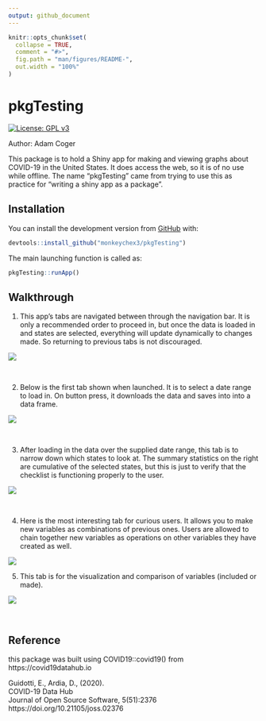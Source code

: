 ```yaml
---
output: github_document
---
```


<!-- README.md is generated from README.Rmd. Please edit that file -->

```r
knitr::opts_chunk$set(
  collapse = TRUE,
  comment = "#>",
  fig.path = "man/figures/README-",
  out.width = "100%"
)
```

# pkgTesting

<!-- badges: start -->
[![License: GPL v3](https://img.shields.io/badge/License-GPLv3-blue.svg)](https://www.gnu.org/licenses/gpl-3.0)
<!-- badges: end -->


Author: Adam Coger

This package is to hold a Shiny app for making and viewing graphs about
COVID-19 in the United States. It does access the web, so it is of no use 
while offline. The name "pkgTesting" came from trying to use this as 
practice for "writing a shiny app as a package".

## Installation

You can install the development version from [GitHub](https://github.com/) with:

``` r
devtools::install_github("monkeychex3/pkgTesting")
```

The main launching function is called as:

``` r
pkgTesting::runApp()
```

## Walkthrough

1. This app's tabs are navigated between through the navigation bar. It is only
 a recommended order to proceed in, but once the data is loaded in and states
 are selected, everything will update dynamically to changes made. So returning
 to previous tabs is not discouraged.

![](D:\Users\monke\OneDrive\Desktop\shinyApps\pkgTesting\navExample.jpg)

<br>

2. Below is the first tab shown when launched. It is to select a date range
 to load in. On button press, it downloads the data and saves into into a 
 data frame.

![](D:\Users\monke\OneDrive\Desktop\shinyApps\pkgTesting\datesExample.jpg)

<br>

3. After loading in the data over the supplied date range, this tab is to narrow
 down which states to look at. The summary statistics on the right are 
 cumulative of the selected states, but this is just to verify that the 
 checklist is functioning properly to the user.

![](D:\Users\monke\OneDrive\Desktop\shinyApps\pkgTesting\statesExample.jpg)

<br>

4. Here is the most interesting tab for curious users. It allows you to make new
 variables as combinations of previous ones. Users are allowed to chain
 together new variables as operations on other variables they have created
 as well.

![](D:\Users\monke\OneDrive\Desktop\shinyApps\pkgTesting\editExample.jpg)
<br>

5. This tab is for the visualization and comparison of variables (included or
 made).

![](D:\Users\monke\OneDrive\Desktop\shinyApps\pkgTesting\graphExample.jpg)

<br>

## Reference

this package was built using COVID19::covid19() from https://covid19datahub.io

Guidotti, E., Ardia, D., (2020).<br>
COVID-19 Data Hub<br>
Journal of Open Source Software, 5(51):2376<br>
https://doi.org/10.21105/joss.02376

